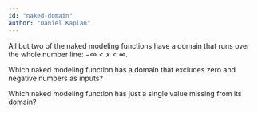 ```yaml
---
id: "naked-domain"
author: "Daniel Kaplan"
---
```


All but two of the naked modeling functions have a domain that runs over the whole number line: $-\infty < x < \infty$.

Which naked modeling function has a domain that excludes zero and negative numbers as inputs?

Which naked modeling function has just a single value missing from its domain?
